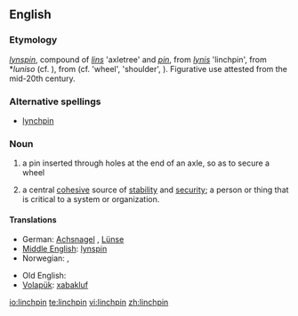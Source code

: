 ==English==

===Etymology===
{{etyl|enm}} ''[[lynspin]]'', compound of ''[[lins]]'' 'axletree' and ''[[pin]]'', from {{etyl|ang}} ''[[lynis]]'' 'linchpin', from {{proto|Germanic}} *''luniso'' (cf. {{etyl|de|-}} {{term|Lünse}}), from {{proto|Indo-European}} (cf. {{etyl|cy|-}} {{term|olwyn}} 'wheel', {{etyl|hy|-}} {{term|ołn}} 'shoulder', {{etyl|sa|-}} {{term|āṇís}}). Figurative use attested from the mid-20th century.

===Alternative spellings===
* [[lynchpin]]

===Noun===
{{en-noun}}

# a pin inserted through holes at the end of an axle, so as to secure a wheel
# {{figurative}} a central [[cohesive]] source of [[stability]] and [[security]]; a person or thing that is critical to a system or organization.

====Translations====
{{trans-top|a securing pin}}
* German: [[Achsnagel]] {{m}}, [[Lünse]] {{f}}
* [[Middle English]]: [[lynspin]]
* Norwegian: {{t-|no|sikring|m}}, {{t-|no|splint|m}}
{{trans-mid}}
* Old English: {{t|ang|lynis|m|xs=Old English}}
* [[Volapük]]: [[xabakluf]]
{{trans-bottom}}

[[io:linchpin]]
[[te:linchpin]]
[[vi:linchpin]]
[[zh:linchpin]]